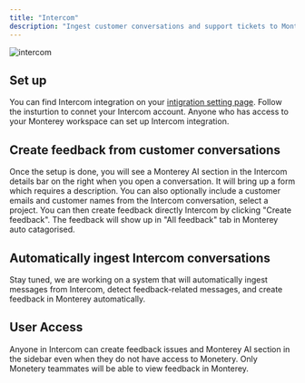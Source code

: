 ```yaml
---
title: "Intercom"
description: "Ingest customer conversations and support tickets to Monterey for consolidation and analysis"
---
```

![intercom](/images/intercom.png)

## Set up
You can find Intercom integration on your [intigration setting page](../https://app.monterey.ai/w/cl5b6pdc45011ebfde64e4qkf/settings/integrations/). Follow the insturtion to connet your Intercom account. Anyone who has access to your Monterey workspace can set up Intercom integration. 


## Create feedback from customer conversations
Once the setup is done, you will see a Monterey AI section in the Intercom details bar on the right when you open a conversation. It will bring up a form which requires a description. You can also optionally include a customer emails and customer names from the Intercom conversation, select a project. You can then create feedback directly Intercom by clicking "Create feedback". The feedback will show up in "All feedback" tab in Monterey auto catagorised.


## Automatically ingest Intercom conversations
Stay tuned, we are working on a system that will automatically ingest messages from Intercom, detect feedback-related messages, and create feedback in Monterey automatically.


## User Access
Anyone in Intercom can create feedback issues and Monterey AI section in the sidebar even when they do not have access to Monetery. Only Monetery teammates will be able to view feedback in Monterey.